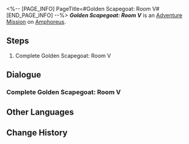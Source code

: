 <%-- [PAGE_INFO]
PageTitle=#Golden Scapegoat: Room V#
[END_PAGE_INFO] --%>
{{Stub|Dialogue.}}
{{Mission Infobox
|id            = 8030114
|title         = 
|image         = <!--Mission Golden Scapegoat Room V.png-->
|type          = Adventure
|event_name    = 
|chapter       = 
|requirements  = {{subst:void|<!--Unknown: {"Type":"Manual"}-->}}
|summary       = <!--official mission summary from Fate's Atlas-->
|characters    = Trailblazer
|startLocation = [[Amphoreus]] - [[Golden Scapegoat: Room V]]
|world         = Amphoreus
|area          = Golden Scapegoat: Room V
|prev          = 
|next          = 
|rewards       = 
}}
'''''Golden Scapegoat: Room V''''' is an [[Adventure Mission]] on [[Amphoreus]].

==Steps==
# Complete Golden Scapegoat: Room V

<!--
==Gameplay Notes==

--><!--
==Trial Character==

-->
==Dialogue==
{{Stub Dialogue}}
===Complete Golden Scapegoat: Room V{{subst:void|<!--803011401-->}}===
{{Mission Description|type=adventure|location=Golden Scapegoat: Room V|Every room in the hypogeum is protected by a seal, with this one bound by Golden Scapegoat. Only by solving its mystery can one proceed onward.}}
{{Dialogue Start}}

{{Dialogue End}}

==Other Languages==
{{Other Languages
|en   = Golden Scapegoat: Room V
|zhs  = 黄金替罪羊-房间Ⅴ
|zht  = 黃金替罪羔羊-房間Ⅴ
|ja   = 黄金のスケープゴート：部屋V
|ko   = 황금 희생양-방Ⅴ
|es   = Chivo expiatorio dorado: sala V
|fr   = Salle V du Bouc émissaire doré
|ru   = Золотое руно отпущения V
|th   = แพะรับบาปทองคำ: ห้อง V
|vi   = Con Dê Gánh Tội Vàng: Phòng V
|de   = Goldener Sündenbock: Raum V
|id   = Kambing Hitam Emas: Ruangan V
|pt   = Bode Expiatório Dourado: Sala V
}}

==Change History==
{{Change History|3.0}}
